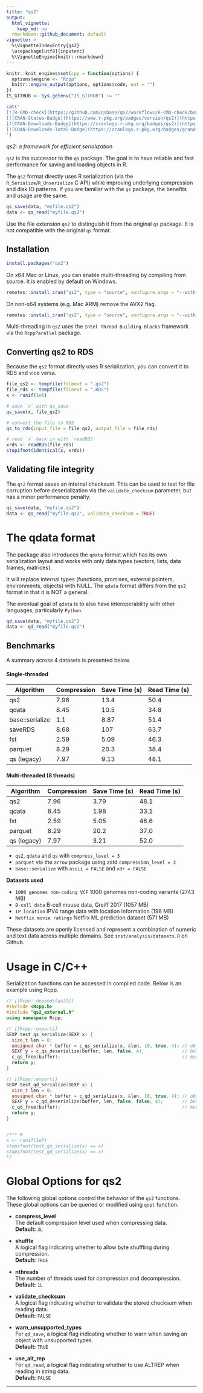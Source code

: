 ```yaml
---
title: "qs2"
output:
  html_vignette:
    keep_md: no
  rmarkdown::github_document: default
vignette: >
  %\VignetteIndexEntry{qs2}
  \usepackage[utf8]{inputenc}
  %\VignetteEngine{knitr::rmarkdown}
---
```


```r
knitr::knit_engines$set(cpp = function(options) {
  options$engine <- "Rcpp"
  knitr::engine_output(options, options$code, out = "")
})
IS_GITHUB <- Sys.getenv("IS_GITHUB") != ""
```

```r
cat('
[![R-CMD-check](https://github.com/qsbase/qs2/workflows/R-CMD-check/badge.svg)](https://github.com/qsbase/qs2/actions)
[![CRAN-Status-Badge](https://www.r-pkg.org/badges/version/qs2)](https://cran.r-project.org/package=qs2)
[![CRAN-Downloads-Badge](https://cranlogs.r-pkg.org/badges/qs2)](https://cran.r-project.org/package=qs2)
[![CRAN-Downloads-Total-Badge](https://cranlogs.r-pkg.org/badges/grand-total/qs2)](https://cran.r-project.org/package=qs2)
')
```

*qs2: a framework for efficient serialization*

`qs2` is the successor to the `qs` package. The goal is to have reliable and fast performance for saving and loading objects in R.

The `qs2` format directly uses R serialization (via the `R_Serialize`/`R_Unserialize` C API) while improving underlying compression and disk IO patterns. 
If you are familiar with the `qs` package, the benefits and usage are the same.

```r
qs_save(data, "myfile.qs2")
data <- qs_read("myfile.qs2")
```

Use the file extension `qs2` to distinguish it from the original `qs` package. It is not compatible with the original `qs` format.


## Installation

```r
install.packages("qs2")
```

On x64 Mac or Linux, you can enable multi-threading by compiling from source. It is enabled by default on Windows. 

```r
remotes::install_cran("qs2", type = "source", configure.args = "--with-TBB --with-simd=AVX2")
```

On non-x64 systems (e.g. Mac ARM) remove the AVX2 flag.

```r
remotes::install_cran("qs2", type = "source", configure.args = "--with-TBB")
```

Multi-threading in `qs2` uses the `Intel Thread Building Blocks` framework via the `RcppParallel` package.


## Converting qs2 to RDS

Because the `qs2` format directly uses R serialization, you can convert it to RDS and vice versa.

```r
file_qs2 <- tempfile(fileext = ".qs2")
file_rds <- tempfile(fileext = ".RDS")
x <- runif(1e6)

# save `x` with qs_save
qs_save(x, file_qs2)

# convert the file to RDS
qs_to_rds(input_file = file_qs2, output_file = file_rds)

# read `x` back in with `readRDS`
xrds <- readRDS(file_rds)
stopifnot(identical(x, xrds))
```

## Validating file integrity

The `qs2` format saves an internal checksum. This can be used to test for file corruption before deserialization via the `validate_checksum` parameter, but has a minor performance penalty.

```r
qs_save(data, "myfile.qs2")
data <- qs_read("myfile.qs2", validate_checksum = TRUE)
```

# The qdata format

The package also introduces the `qdata` format which has its own serialization layout and works with only data types (vectors, lists, data frames, matrices). 

It will replace internal types (functions, promises, external pointers, environments, objects) with NULL. The `qdata` format differs from 
the `qs2` format in that it is NOT a general.

The eventual goal of `qdata` is to also have interoperability with other languages, particularly `Python`. 

```r
qd_save(data, "myfile.qs2")
data <- qd_read("myfile.qs2")
```

## Benchmarks

A summary across 4 datasets is presented below.


#### Single-threaded

|Algorithm            |Compression|Save Time (s)|Read Time (s)|
|---------------------|-----------|-------------|-------------|
|qs2                  |7.96       |13.4         |50.4         |
|qdata                |8.45       |10.5         |34.8         |
|base::serialize      |1.1        |8.87         |51.4         |
|saveRDS              |8.68       |107          |63.7         |
|fst                  |2.59       |5.09         |46.3         |
|parquet              |8.29       |20.3         |38.4         |
|qs (legacy)          |7.97       |9.13         |48.1         |


#### Multi-threaded (8 threads)

|Algorithm            |Compression|Save Time (s)|Read Time (s)|
|---------------------|-----------|-------------|-------------|
|qs2                  |7.96       |3.79         |48.1         |
|qdata                |8.45       |1.98         |33.1         |
|fst                  |2.59       |5.05         |46.6         |
|parquet              |8.29       |20.2         |37.0         |
|qs (legacy)          |7.97       |3.21         |52.0         |

* `qs2`, `qdata` and `qs` with `compress_level = 3`
* `parquet` via the `arrow` package using zstd `compression_level = 3`
* `base::serialize` with `ascii = FALSE` and `xdr = FALSE`

**Datasets used**

* `1000 genomes non-coding VCF` 1000 genomes non-coding variants (2743 MB)
* `B-cell data` B-cell mouse data, Greiff 2017 (1057 MB)
* `IP location` IPV4 range data with location information (198 MB)
* `Netflix movie ratings` Netflix ML prediction dataset (571 MB)

These datasets are openly licensed and represent a combination of numeric and text data across multiple domains. See `inst/analysis/datasets.R` on Github.


# Usage in C/C++

Serialization functions can be accessed in compiled code. Below is an example using Rcpp.

```cpp
// [[Rcpp::depends(qs2)]]
#include <Rcpp.h>
#include "qs2_external.h"
using namespace Rcpp;

// [[Rcpp::export]]
SEXP test_qs_serialize(SEXP x) {
  size_t len = 0;
  unsigned char * buffer = c_qs_serialize(x, &len, 10, true, 4); // object, buffer length, compress_level, shuffle, nthreads
  SEXP y = c_qs_deserialize(buffer, len, false, 4);              // buffer, buffer length, validate_checksum, nthreads
  c_qs_free(buffer);                                             // must manually free buffer
  return y;
}

// [[Rcpp::export]]
SEXP test_qd_serialize(SEXP x) {
  size_t len = 0;
  unsigned char * buffer = c_qd_serialize(x, &len, 10, true, 4); // object, buffer length, compress_level, shuffle, nthreads
  SEXP y = c_qd_deserialize(buffer, len, false, false, 4);       // buffer, buffer length, use_alt_rep, validate_checksum, nthreads
  c_qd_free(buffer);                                             // must manually free buffer
  return y;
}


/*** R
x <- runif(1e7)
stopifnot(test_qs_serialize(x) == x)
stopifnot(test_qd_serialize(x) == x)
*/
```


# Global Options for qs2

The following global options control the behavior of the `qs2` functions. These global options can be queried or modified using `qopt` function.

- **compress_level**  
  The default compression level used when compressing data.  
  **Default:** `3L`

- **shuffle**  
  A logical flag indicating whether to allow byte shuffling during compression.  
  **Default:** `TRUE`

- **nthreads**  
  The number of threads used for compression and decompression.  
  **Default:** `1L`

- **validate_checksum**  
  A logical flag indicating whether to validate the stored checksum when reading data.  
  **Default:** `FALSE`

- **warn_unsupported_types**  
  For `qd_save`, a logical flag indicating whether to warn when saving an object with unsupported types.  
  **Default:** `TRUE`

- **use_alt_rep**  
  For `qd_read`, a logical flag indicating whether to use ALTREP when reading in string data.  
  **Default:** `FALSE`

---